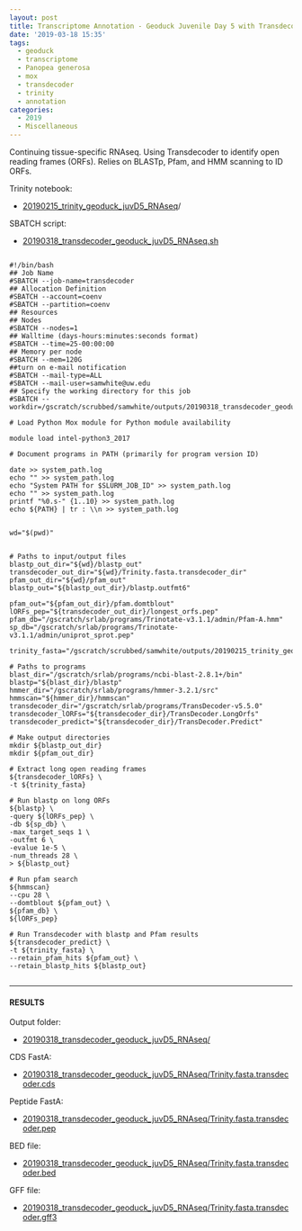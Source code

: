 ```yaml
---
layout: post
title: Transcriptome Annotation - Geoduck Juvenile Day 5 with Transdecoder on Mox
date: '2019-03-18 15:35'
tags:
  - geoduck
  - transcriptome
  - Panopea generosa
  - mox
  - transdecoder
  - trinity
  - annotation
categories:
  - 2019
  - Miscellaneous
---
```

Continuing tissue-specific RNAseq. Using Transdecoder to identify open reading frames (ORFs). Relies on BLASTp, Pfam, and HMM scanning to ID ORFs.

Trinity notebook:

- [20190215_trinity_geoduck_juvD5_RNAseq](https://robertslab.github.io/sams-notebook/posts/2019/2019-02-15-Transcriptome-Assembly-Geoduck-Tissue-specific-Assembly-Juvenile/)/


SBATCH script:

- [20190318_transdecoder_geoduck_juvD5_RNAseq.sh](http://gannet.fish.washington.edu/Atumefaciens/20190318_transdecoder_geoduck_juvD5_RNAseq/20190318_transdecoder_geoduck_juvD5_RNAseq.sh)

<pre><code>
#!/bin/bash
## Job Name
#SBATCH --job-name=transdecoder
## Allocation Definition
#SBATCH --account=coenv
#SBATCH --partition=coenv
## Resources
## Nodes
#SBATCH --nodes=1
## Walltime (days-hours:minutes:seconds format)
#SBATCH --time=25-00:00:00
## Memory per node
#SBATCH --mem=120G
##turn on e-mail notification
#SBATCH --mail-type=ALL
#SBATCH --mail-user=samwhite@uw.edu
## Specify the working directory for this job
#SBATCH --workdir=/gscratch/scrubbed/samwhite/outputs/20190318_transdecoder_geoduck_juvD5_RNAseq

# Load Python Mox module for Python module availability

module load intel-python3_2017

# Document programs in PATH (primarily for program version ID)

date >> system_path.log
echo "" >> system_path.log
echo "System PATH for $SLURM_JOB_ID" >> system_path.log
echo "" >> system_path.log
printf "%0.s-" {1..10} >> system_path.log
echo ${PATH} | tr : \\n >> system_path.log


wd="$(pwd)"


# Paths to input/output files
blastp_out_dir="${wd}/blastp_out"
transdecoder_out_dir="${wd}/Trinity.fasta.transdecoder_dir"
pfam_out_dir="${wd}/pfam_out"
blastp_out="${blastp_out_dir}/blastp.outfmt6"

pfam_out="${pfam_out_dir}/pfam.domtblout"
lORFs_pep="${transdecoder_out_dir}/longest_orfs.pep"
pfam_db="/gscratch/srlab/programs/Trinotate-v3.1.1/admin/Pfam-A.hmm"
sp_db="/gscratch/srlab/programs/Trinotate-v3.1.1/admin/uniprot_sprot.pep"

trinity_fasta="/gscratch/scrubbed/samwhite/outputs/20190215_trinity_geoduck_juvD5_RNAseq/trinity_out_dir/Trinity.fasta"

# Paths to programs
blast_dir="/gscratch/srlab/programs/ncbi-blast-2.8.1+/bin"
blastp="${blast_dir}/blastp"
hmmer_dir="/gscratch/srlab/programs/hmmer-3.2.1/src"
hmmscan="${hmmer_dir}/hmmscan"
transdecoder_dir="/gscratch/srlab/programs/TransDecoder-v5.5.0"
transdecoder_lORFs="${transdecoder_dir}/TransDecoder.LongOrfs"
transdecoder_predict="${transdecoder_dir}/TransDecoder.Predict"

# Make output directories
mkdir ${blastp_out_dir}
mkdir ${pfam_out_dir}

# Extract long open reading frames
${transdecoder_lORFs} \
-t ${trinity_fasta}

# Run blastp on long ORFs
${blastp} \
-query ${lORFs_pep} \
-db ${sp_db} \
-max_target_seqs 1 \
-outfmt 6 \
-evalue 1e-5 \
-num_threads 28 \
> ${blastp_out}

# Run pfam search
${hmmscan}
--cpu 28 \
--domtblout ${pfam_out} \
${pfam_db} \
${lORFs_pep}

# Run Transdecoder with blastp and Pfam results
${transdecoder_predict} \
-t ${trinity_fasta} \
--retain_pfam_hits ${pfam_out} \
--retain_blastp_hits ${blastp_out}

</code></pre>



---

#### RESULTS

Output folder:

- [20190318_transdecoder_geoduck_juvD5_RNAseq/](http://gannet.fish.washington.edu/Atumefaciens/20190318_transdecoder_geoduck_juvD5_RNAseq/)

CDS FastA:

- [20190318_transdecoder_geoduck_juvD5_RNAseq/Trinity.fasta.transdecoder.cds](http://gannet.fish.washington.edu/Atumefaciens/20190318_transdecoder_geoduck_juvD5_RNAseq/Trinity.fasta.transdecoder.cds)

Peptide FastA:

- [20190318_transdecoder_geoduck_juvD5_RNAseq/Trinity.fasta.transdecoder.pep](http://gannet.fish.washington.edu/Atumefaciens/20190318_transdecoder_geoduck_juvD5_RNAseq/Trinity.fasta.transdecoder.pep)

BED file:

- [20190318_transdecoder_geoduck_juvD5_RNAseq/Trinity.fasta.transdecoder.bed](http://gannet.fish.washington.edu/Atumefaciens/20190318_transdecoder_geoduck_juvD5_RNAseq/Trinity.fasta.transdecoder.bed)

GFF file:

- [20190318_transdecoder_geoduck_juvD5_RNAseq/Trinity.fasta.transdecoder.gff3](http://gannet.fish.washington.edu/Atumefaciens/20190318_transdecoder_geoduck_juvD5_RNAseq/Trinity.fasta.transdecoder.gff3)
